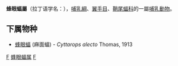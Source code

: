 {{Automatic taxobox
| taxon = Cyttarops
| authority = Thomas, 1913
}}

'''蜂眼蝠屬'''（拉丁语学名：{{lang|la|Cyttarops}}），[[哺乳綱|哺乳綱]]、[[翼手目|翼手目]]、[[鞘尾蝠科|鞘尾蝠科]]的一屬[[哺乳動物|哺乳動物]]。

==下属物种==
* [[蜂眼蝠|蜂眼蝠]] (麻面蝠) - ''Cyttarops alecto'' Thomas, 1913

{{taxonbar}}
[[Category:鞘尾蝠科|F]]
[[Category:蜂眼蝠属|]]
[[Category:_1913年描述的分类群|F]]
